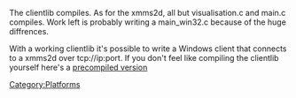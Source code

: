 {{Navbar}}

The clientlib compiles. As for the xmms2d, all but visualisation.c and main.c compiles. Work left is probably writing a main_win32.c because of the huge diffrences.

With a working clientlib it's possible to write a Windows client that connects to a xmms2d over tcp://ip:port. If you don't feel like compiling the clientlib yourself here's a [http://exodus.xmms.se/~nano/xmmsclient-win32.tar.gz precompiled version] 

[[Category:Platforms]]